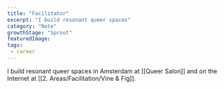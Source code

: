 ```yaml
---
title: "Facilitator" 
excerpt: "I build resonant queer spaces"
category: "Note"
growthStage: "Sprout"
featuredImage: 
tags:
 - career
---
```

I build resonant queer spaces in Amsterdam at [[Queer Salon]] and on the Internet at [[2. Areas/Facilitation/Vine & Fig]].